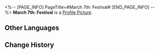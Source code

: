 <%-- [PAGE_INFO]
PageTitle=#March 7th: Festival#
[END_PAGE_INFO] --%>
{{Item Infobox
|id          = 202029
|image       = Profile Picture March 7th - Festival.png{{subst:void|<!--$UPLOAD:<<SpriteOutput/ItemFigures/AvatarHead/IconHead_202029.png>-<Profile Picture March 7th - Festival.png>-<Item Icons>>-->}}
|type        = Profile Picture
|invCategory = 
|rarity      = 5
|effect      = 
|description = March 7th wearing a festive dress.
|source1     = [[An avatar obtained when you possess the Nascent Spring outfit.]]
}}
'''March 7th: Festival''' is a [[Profile Picture]].

==Other Languages==
{{Other Languages
|en   = March 7th: Festival
|zhs  = 三月七•节日
|zht  = 三月七•節日
|ja   = 三月なのか・祭日
|ko   = Mar. 7th•축제
|es   = Siete de Marzo: Festival
|fr   = March&nbsp;7th&nbsp;: Fête
|ru   = Март 7: Праздник
|th   = March 7th - เทศกาล
|vi   = March 7th - Ngày Lễ
|de   = 7. März: Festival
|id   = March 7th: Festival
|pt   = 7 de Março: Festival
}}

==Change History==
{{Change History|3.0}}